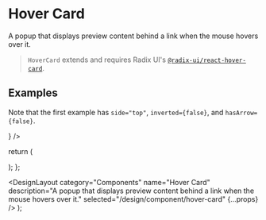

# Hover Card

A popup that displays preview content behind a link when the mouse hovers over it.

> `HoverCard` extends and requires Radix UI's [`@radix-ui/react-hover-card`](https://www.radix-ui.com/docs/primitives/components/hover-card).

## Examples

Note that the first example has `side="top"`, `inverted={false}`, and `hasArrow={false}`.

<DesignComponentsDisplay className="grid-flow-col">
  <FiveoutofnineHoverCard
    trigger={
      <Link
        className="text-sm font-medium text-gray-12 no-underline hover:underline"
        href="https://twitter.com/fiveoutofnine"
        target="_blank"
        rel="noreferrer noopener"
        children="@fiveoutofnine"
      />
    }
  />
  <LinkPreview
    className="text-sm font-medium text-gray-12 no-underline hover:underline"
    href="https://curta.wtf"
    src="/static/curta-wtf-preview.webp"
    target="_blank"
    rel="noreferrer noopener"
    children="Curta"
  />
</DesignComponentsDisplay>

  return (
    <HoverCard
      className="flex flex-col p-4"
      side="top"
      trigger={trigger}
      inverted={false}
      hasArrow={false}
    >
      <a
        className="w-fit hover:brightness-75"
        href="https://twitter.com/fiveoutofnine"
        target="_blank"
        rel="noreferrer noopener"
      >
        <PolarzeroAvatar size={56} />
      </a>
      <a
        className="mt-2 text-base font-medium text-gray-12 no-underline hover:underline"
        href="https://twitter.com/fiveoutofnine"
        target="_blank"
        rel="noreferrer noopener"
        children="5/9 🌊"
      />
      <div className="text-sm text-gray-11" children="@fiveoutofnine" />
      <div className="my-2 text-sm text-gray-12" children="five divided by nine" />
      <div className="flex space-x-4">
        <a
          className="text-sm font-normal text-gray-11 no-underline hover:underline"
          href="https://twitter.com/fiveoutofnine/following"
          target="_blank"
          rel="noreferrer noopener"
        >
          <span className="font-medium text-gray-12" children="721 " />
          <span children="Following" />
        </a>
        <a
          className="text-sm font-normal text-gray-11 no-underline hover:underline"
          href="https://twitter.com/fiveoutofnine/followers"
          target="_blank"
          rel="noreferrer noopener"
        >
          <span className="font-medium text-gray-12" children="1,337 " />
          <span children="Followers" />
        </a>
      </div>
    </HoverCard>
  );
};

  <DesignLayout
    category="Components"
    name="Hover Card"
    description="A popup that displays preview content behind a link when the mouse hovers over it."
    selected="/design/component/hover-card"
    {...props}
  />
);
